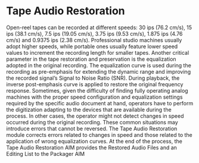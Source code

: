 # Tape Audio Restoration

Open-reel tapes can be recorded at different speeds: 30 ips (76.2 cm/s), 15 ips (38.1 cm/s), 7.5 ips (19.05 cm/s), 3.75 ips (9.53 cm/s), 1.875 ips (4.76 cm/s) and 0.9375 ips (2.38 cm/s). Professional studio machines usually adopt higher speeds, while portable ones usually feature lower speed values to increment the recording length for smaller tapes. Another critical parameter in the tape restoration and preservation is the equalization adopted in the original recording. The equalization curve is used during the recording as pre-emphasis for extending the dynamic range and improving the recorded signal’s Signal to Noise Ratio (SNR). During playback, the inverse post-emphasis curve is applied to restore the original frequency response. Sometimes, given the difficulty of finding fully operating analog machines with the proper speed configuration and equalization settings required by the specific audio document at hand, operators have to perform the digitization adapting to the devices that are available during the process. In other cases, the operator might not detect changes in speed occurred during the original recording. These common situations may introduce errors that cannot be reversed. The Tape Audio Restoration module corrects errors related to changes in speed and those related to the application of wrong equalization curves. At the end of the process, the Tape Audio Restoration AIM provides the Restored Audio Files and an Editing List to the Packager AIM
